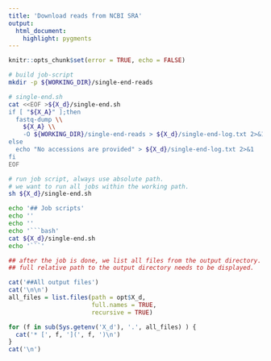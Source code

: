 ```yaml
---
title: 'Download reads from NCBI SRA'
output: 
  html_document:
    highlight: pygments
---
```


```r
knitr::opts_chunk$set(error = TRUE, echo = FALSE)
```


```bash
# build job-script
mkdir -p ${WORKING_DIR}/single-end-reads

# single-end.sh
cat <<EOF >${X_d}/single-end.sh
if [ "${X_A}" ];then
  fastq-dump \\
    ${X_A} \\
    -O ${WORKING_DIR}/single-end-reads > ${X_d}/single-end-log.txt 2>&1
else
  echo "No accessions are provided" > ${X_d}/single-end-log.txt 2>&1
fi
EOF
```


```bash
# run job script, always use absolute path. 
# we want to run all jobs within the working path.
sh ${X_d}/single-end.sh
```


```bash
echo '## Job scripts'
echo ''
echo ''
echo '```bash'
cat ${X_d}/single-end.sh
echo '```'
```


```r
## after the job is done, we list all files from the output directory.
## full relative path to the output directory needs to be displayed.

cat('##All output files')
cat('\n\n')
all_files = list.files(path = opt$X_d, 
                       full.names = TRUE, 
                       recursive = TRUE)

for (f in sub(Sys.getenv('X_d'), '.', all_files) ) {
  cat('* [', f, '](', f, ')\n')
}
cat('\n')
```

